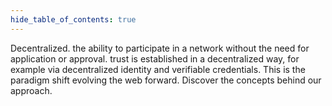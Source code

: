 ```yaml
---
hide_table_of_contents: true
---
```



Decentralized. <TooltipWrapper trigger="Permissionless"> the ability to participate in a network without the need for application or approval</TooltipWrapper>. <TooltipWrapper trigger="Trustless"> trust is established in a decentralized way, for example via decentralized identity and verifiable credentials</TooltipWrapper>. This is the paradigm shift evolving the web forward. Discover the concepts behind
our approach.
